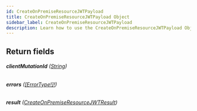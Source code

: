 ```yaml
---
id: CreateOnPremiseResourceJWTPayload
title: CreateOnPremiseResourceJWTPayload Object
sidebar_label: CreateOnPremiseResourceJWTPayload
description: Learn how to use the CreateOnPremiseResourceJWTPayload Object for Builder's API.
---
```


## Return fields

###### <b>clientMutationId</b> ([String](/composer/builder/api/schema/scalar/String.mdx))

###### <b>errors</b> ([[ErrorType!]!](/composer/builder/api/schema/object/ErrorType.mdx))

###### <b>result</b> ([CreateOnPremiseResourceJWTResult](/composer/builder/api/schema/object/CreateOnPremiseResourceJWTResult.mdx))
